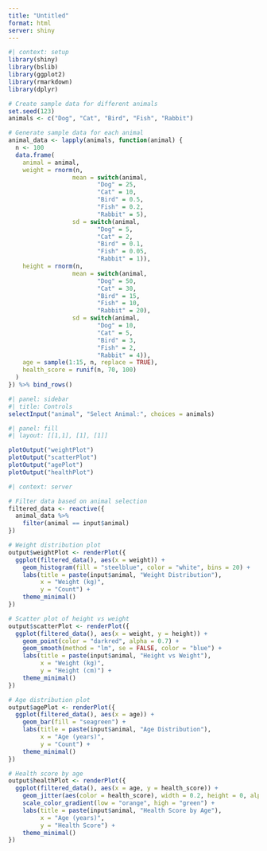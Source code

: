 ```yaml
---
title: "Untitled"
format: html
server: shiny
---
```



```r
#| context: setup
library(shiny)
library(bslib)
library(ggplot2)
library(rmarkdown)
library(dplyr)

# Create sample data for different animals
set.seed(123)
animals <- c("Dog", "Cat", "Bird", "Fish", "Rabbit")

# Generate sample data for each animal
animal_data <- lapply(animals, function(animal) {
  n <- 100
  data.frame(
    animal = animal,
    weight = rnorm(n, 
                  mean = switch(animal,
                         "Dog" = 25,
                         "Cat" = 10,
                         "Bird" = 0.5,
                         "Fish" = 0.2,
                         "Rabbit" = 5),
                  sd = switch(animal,
                         "Dog" = 5,
                         "Cat" = 2,
                         "Bird" = 0.1,
                         "Fish" = 0.05,
                         "Rabbit" = 1)),
    height = rnorm(n, 
                  mean = switch(animal,
                         "Dog" = 50,
                         "Cat" = 30,
                         "Bird" = 15,
                         "Fish" = 10,
                         "Rabbit" = 20),
                  sd = switch(animal,
                         "Dog" = 10,
                         "Cat" = 5,
                         "Bird" = 3,
                         "Fish" = 2,
                         "Rabbit" = 4)),
    age = sample(1:15, n, replace = TRUE),
    health_score = runif(n, 70, 100)
  )
}) %>% bind_rows()
```

```r
#| panel: sidebar
#| title: Controls
selectInput("animal", "Select Animal:", choices = animals)
```

```r
#| panel: fill
#| layout: [[1,1], [1], [1]]

plotOutput("weightPlot")
plotOutput("scatterPlot")
plotOutput("agePlot")
plotOutput("healthPlot")
```

```r
#| context: server

# Filter data based on animal selection
filtered_data <- reactive({
  animal_data %>%
    filter(animal == input$animal)
})

# Weight distribution plot
output$weightPlot <- renderPlot({
  ggplot(filtered_data(), aes(x = weight)) +
    geom_histogram(fill = "steelblue", color = "white", bins = 20) +
    labs(title = paste(input$animal, "Weight Distribution"),
         x = "Weight (kg)",
         y = "Count") +
    theme_minimal()
})

# Scatter plot of height vs weight
output$scatterPlot <- renderPlot({
  ggplot(filtered_data(), aes(x = weight, y = height)) +
    geom_point(color = "darkred", alpha = 0.7) +
    geom_smooth(method = "lm", se = FALSE, color = "blue") +
    labs(title = paste(input$animal, "Height vs Weight"),
         x = "Weight (kg)",
         y = "Height (cm)") +
    theme_minimal()
})

# Age distribution plot
output$agePlot <- renderPlot({
  ggplot(filtered_data(), aes(x = age)) +
    geom_bar(fill = "seagreen") +
    labs(title = paste(input$animal, "Age Distribution"),
         x = "Age (years)",
         y = "Count") +
    theme_minimal()
})

# Health score by age
output$healthPlot <- renderPlot({
  ggplot(filtered_data(), aes(x = age, y = health_score)) +
    geom_jitter(aes(color = health_score), width = 0.2, height = 0, alpha = 0.7) +
    scale_color_gradient(low = "orange", high = "green") +
    labs(title = paste(input$animal, "Health Score by Age"),
         x = "Age (years)",
         y = "Health Score") +
    theme_minimal()
})
```


